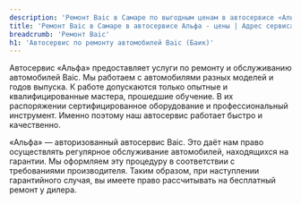 ```yaml
---
description: 'Ремонт Baic в Самаре по выгодным ценам в автосервисе «Альфа». Приглашаем всех владельцев Baic на техническое обслуживание!'
title: 'Ремонт Baic в Самаре в автосервисе Альфа - цены | Адрес сервиса Баик'
breadcrumb: 'Ремонт Baic'
h1: 'Автосервис по ремонту автомобилей Baic (Баик)'
---
```


<p>
	 Автосервис «Альфа» предоставляет услуги по ремонту и обслуживанию автомобилей Baic. Мы работаем с автомобилями разных моделей и годов выпуска. К работе допускаются только опытные и квалифицированные мастера, прошедшие обучение. В их распоряжении сертифицированное оборудование и профессиональный инструмент. Именно поэтому наш автосервис работает быстро и качественно.
</p>
<p>
	 «Альфа» — авторизованный автосервис Baic. Это даёт нам право осуществлять регулярное обслуживание автомобилей, находящихся на гарантии. Мы оформляем эту процедуру в соответствии с требованиями производителя. Таким образом, при наступлении гарантийного случая, вы имеете право рассчитывать на бесплатный ремонт у дилера.
</p> 